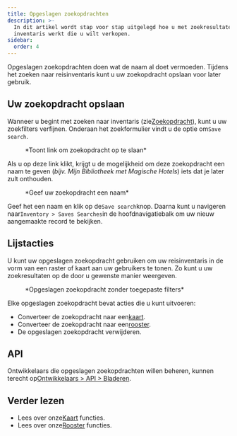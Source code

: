 ```yaml
---
title: Opgeslagen zoekopdrachten
description: >-
  In dit artikel wordt stap voor stap uitgelegd hoe u met zoekresultaten voor
  inventaris werkt die u wilt verkopen.
sidebar:
  order: 4
---
```


Opgeslagen zoekopdrachten doen wat de naam al doet vermoeden. Tijdens het zoeken naar reisinventaris kunt u uw zoekopdracht opslaan voor later gebruik.

## Uw zoekopdracht opslaan

Wanneer u begint met zoeken naar inventaris (zie[Zoekopdracht](/studio/search)), kunt u uw zoekfilters verfijnen.
Onderaan het zoekformulier vindt u de optie om`Save search`.

<figure>
  <CloudinaryImage width="350" height="329" resize="scale" quality="best" alt="Zoekopdracht opslaan" src="academy/save-search" errorImage="noimage_opaque_nyrtl0.png" />

  <figcaption>*Toont link om zoekopdracht op te slaan*</figcaption>
</figure>


Als u op deze link klikt, krijgt u de mogelijkheid om deze zoekopdracht een naam te geven (*bijv. Mijn Bibliotheek met Magische Hotels*) iets dat je later zult onthouden.

<figure>
  <CloudinaryImage width="350" height="329" resize="scale" quality="best" alt="Geef uw zoekopdracht een naam" src="academy/name-save-search" errorImage="noimage_opaque_nyrtl0.png" />

  <figcaption>*Geef uw zoekopdracht een naam*</figcaption>
</figure>


Geef het een naam en klik op de`Save search`knop. Daarna kunt u navigeren naar`Inventory > Saves Searches`in de hoofdnavigatiebalk om uw nieuw aangemaakte record te bekijken.

## Lijstacties

U kunt uw opgeslagen zoekopdracht gebruiken om uw reisinventaris in de vorm van een raster of kaart aan uw gebruikers te tonen. Zo kunt u uw zoekresultaten op de door u gewenste manier weergeven.

<figure>
  <CloudinaryImage width="700" height="939" resize="scale" quality="best" alt="Opgeslagen zoekacties" src="academy/saved-search-actions" errorImage="noimage_opaque_nyrtl0.png" />

  <figcaption>*Opgeslagen zoekopdracht zonder toegepaste filters*</figcaption>
</figure>


Elke opgeslagen zoekopdracht bevat acties die u kunt uitvoeren:

* Converteer de zoekopdracht naar een[kaart](/studio/maps).
* Converteer de zoekopdracht naar een[rooster](/studio/grids).
* De opgeslagen zoekopdracht verwijderen.

## API

Ontwikkelaars die opgeslagen zoekopdrachten willen beheren, kunnen terecht op[Ontwikkelaars > API > Bladeren](/developers/apis/#browse-api).

## Verder lezen

* Lees over onze[Kaart](/studio/maps) functies.
* Lees over onze[Rooster](/studio/grids) functies.

